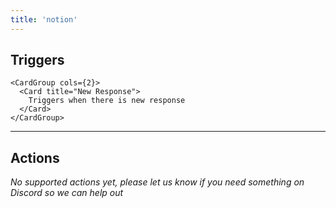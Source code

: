 ```yaml
---
title: 'notion'
---
```


## Triggers


    <CardGroup cols={2}>
      <Card title="New Response">
        Triggers when there is new response
      </Card>
    </CardGroup>
  

---

## Actions

*No supported actions yet, please let us know if you need something on Discord so we can help out* 

